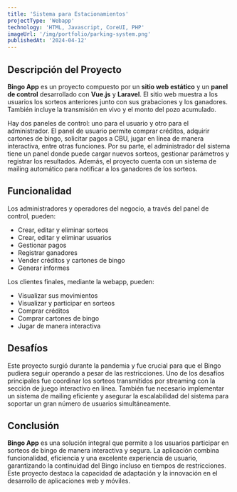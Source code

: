 ```yaml
---
title: 'Sistema para Estacionamientos'
projectType: 'Webapp'
technology: 'HTML, Javascript, CoreUI, PHP'
imageUrl: '/img/portfolio/parking-system.png'
publishedAt: '2024-04-12'
---
```

## Descripción del Proyecto

**Bingo App** es un proyecto compuesto por un **sitio web estático** y un **panel de control** desarrollado con **Vue.js** y **Laravel**. El sitio web muestra a los usuarios los sorteos anteriores junto con sus grabaciones y los ganadores. También incluye la transmisión en vivo y el monto del pozo acumulado.

Hay dos paneles de control: uno para el usuario y otro para el administrador. El panel de usuario permite comprar créditos, adquirir cartones de bingo, solicitar pagos a CBU, jugar en línea de manera interactiva, entre otras funciones. Por su parte, el administrador del sistema tiene un panel donde puede cargar nuevos sorteos, gestionar parámetros y registrar los resultados. Además, el proyecto cuenta con un sistema de mailing automático para notificar a los ganadores de los sorteos.

## Funcionalidad

Los administradores y operadores del negocio, a través del panel de control, pueden:

- Crear, editar y eliminar sorteos
- Crear, editar y eliminar usuarios
- Gestionar pagos
- Registrar ganadores
- Vender créditos y cartones de bingo
- Generar informes

Los clientes finales, mediante la webapp, pueden:

- Visualizar sus movimientos
- Visualizar y participar en sorteos
- Comprar créditos
- Comprar cartones de bingo
- Jugar de manera interactiva

## Desafíos

Este proyecto surgió durante la pandemia y fue crucial para que el Bingo pudiera seguir operando a pesar de las restricciones. Uno de los desafíos principales fue coordinar los sorteos transmitidos por streaming con la sección de juego interactivo en línea. También fue necesario implementar un sistema de mailing eficiente y asegurar la escalabilidad del sistema para soportar un gran número de usuarios simultáneamente.

## Conclusión

**Bingo App** es una solución integral que permite a los usuarios participar en sorteos de bingo de manera interactiva y segura. La aplicación combina funcionalidad, eficiencia y una excelente experiencia de usuario, garantizando la continuidad del Bingo incluso en tiempos de restricciones. Este proyecto destaca la capacidad de adaptación y la innovación en el desarrollo de aplicaciones web y móviles.
